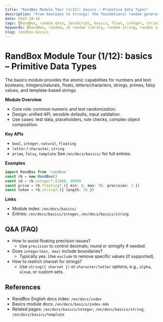 ```yaml
---
title: "RandBox Module Tour (1/12): basics – Primitive Data Types"
description: "From booleans to strings: the foundational random generation utilities in RandBox, with examples, Q&A, and references for testing and prototyping."
date: 2025-10-16
tags: [RandBox, random data, JavaScript, basics, float, integer, string]
keywords: [RandBox, random, JS random library, random string, random integer, float, template]
slug: randbox-basics
---
```


# RandBox Module Tour (1/12): basics – Primitive Data Types

The basics module provides the atomic capabilities for numbers and text: booleans, integers/naturals, floats, letters/characters, strings, primes, falsy values, and template-based strings.

**Module Overview**
- Core role: common numeric and text randomization.
- Design: unified API, sensible defaults, input validation.
- Use cases: test data, placeholders, rule checks, complex object composition.

**Key APIs**
- `bool`, `integer`, `natural`, `floating`
- `letter` / `character`, `string`
- `prime`, `falsy`, `template`
See `/en/docs/basics/` for full entries.

**Examples**
```ts
import RandBox from 'randbox'
const rb = new RandBox()
const id = rb.integer?.(1000, 9999)
const price = rb.floating?.({ min: 0, max: 99, precision: 2 })
const token = rb.string?.({ length: 16 })
```

**Links**
- Module index: `/en/docs/basics/`
- Entries: `/en/docs/basics/integer`, `/en/docs/basics/string`

## Q&A (FAQ)

- How to avoid floating precision issues?
  - Use `precision` to control decimals; round or stringify if needed.
- Does `integer(min, max)` include boundaries?
  - Typically yes. Use `exclude` to remove specific values (if supported).
- How to restrict charset for strings?
  - Use `string({ charset })` or `character/letter` options, e.g., `alpha`, `alnum`, or custom sets.

## References

- RandBox English docs index: `/en/docs/index`
- Basics module docs: `/en/docs/basics/index.mdx`
- Related pages: `/en/docs/basics/integer`, `/en/docs/basics/string`, `/en/docs/basics/template`

